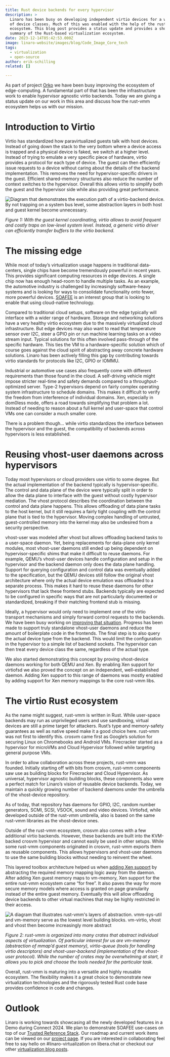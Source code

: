 ```yaml
---
title: Rust device backends for every hypervisor
description: >
  Linaro has been busy on developing independent virtio devices for a wide range
  of device classes. Much of this was enabled with the help of the rust-vmm
  ecosystem. This blog post provides a status update and provides a short
  summary of the Rust-based virtualization ecosystem.
date: 2023-12-14T05:42:53.000Z
image: linaro-website/images/blog/Code_Image_Core_tech
tags:
  - virtualization
  - open-source
author: erik-schilling
related: []

---
```


As part of project [Orko](https://linaro.atlassian.net/wiki/spaces/ORKO/overview) we have been busy improving the ecosystem of edge-computing. A fundamental part of that has been the infrastructure work to enable hypervisor agnostic virtio backends. Today we are giving a status update on our work in this area and discuss how the rust-vmm ecosystem helps us with our mission.

# Introduction to Virtio

Virtio has standardized how paravirtualized guests talk with host devices. Instead of going down the stack to the very bottom where a device access is trapped and a physical device is faked, we switch at a higher level. Instead of trying to emulate a very specific piece of hardware, virtio provides a protocol for each type of device. The guest can then efficiently issue requests to a device without caring about the details of the backend implementation. This removes the need for hypervisor-specific drivers in the guest. Efficient shared-memory structures also reduce the number of context switches to the hypervisor. Overall this allows virtio to simplify both the guest and the hypervisor side while also providing great performance.

![Diagram that demonstrates the execution path of a virtio-backend device. By not trapping on a system bus level, some abstraction layers in both host and guest kernel become unnecessary.](/linaro-website/images/blog/virtio_)

*Figure 1: With the guest kernel coordinating, virtio allows to avoid frequent and costly traps on low-level system level. Instead, a generic virtio driver can efficiently transfer buffers to the virtio backend.*

# The missing edge

While most of today’s virtualization usage happens in traditional data-centers, single chips have become tremendously powerful in recent years. This provides significant computing resources in edge devices. A single chip now has enough head-room to handle multiple tasks. As an example, the automotive industry is challenged by increasingly software-heavy systems and is looking for ways to consolidate functionality onto fewer, more powerful devices. [SOAFEE](https://www.soafee.io/) is an interest group that is looking to enable that using cloud-native technology.

Compared to traditional cloud setups, software on the edge typically will interface with a wider range of hardware. Storage and networking solutions have a very healthy virtio ecosystem due to the massively virtualized cloud infrastructure. But edge devices may also want to read that temperature sensor over I2C, steer a GPIO pin or run machine learning tasks on a video stream input. Typical solutions for this often involved pass-through of the specific hardware. This ties the VM to a hardware-specific solution which of course goes against the cloud spirit of abstracting away concrete hardware solutions. Linaro has been actively filling this gap by contributing towards virtio standards for protocols like I2C, GPIO or IOMMU.

Industrial or automotive use cases also frequently come with different requirements than those found in the cloud. A self-driving vehicle might impose stricter real-time and safety demands compared to a throughput-optimized server. Type-2 hypervisors depend on fairly complex operating system infrastructure to schedule domains. This makes it difficult to verify the freedom from interference of individual domains. Xen, especially in dom0less mode, offers a road towards simplifying that problem a lot. Instead of needing to reason about a full kernel and user-space that control VMs one can consider a much smaller core.

There is a problem though… while virtio standardizes the interface between the hypervisor and the guest, the compatibility of backends across hypervisors is less established.

# Reusing vhost-user daemons across hypervisors

Today most hypervisors or cloud providers use virtio to some degree. But the actual implementation of the backend typically is hypervisor-specific. The control and data plane of the device were typically split in order to allow the data plane to interface with the guest without costly hypervisor mediation. The vhost protocol describes the coordination between the control and data plane happens. This allows offloading of data plane tasks to the host kernel, but it still requires a fairly tight coupling with the control plane that is tied to the hypervisor. Moving complex handling of untrusted, guest-controlled memory into the kernel may also be undesired from a security perspective.

vhost-user was modeled after vhost but allows offloading backend tasks to a user-space daemon. Yet, being replacements for data-plane only kernel modules, most vhost-user daemons still ended up being dependent on hypervisor-specific shims that make it difficult to reuse daemons. For example, QEMU’s vhost-user devices handle configuration and setup in the hypervisor and the backend daemon only does the data plane handling. Support for querying configuration and control data was eventually added to the specification, but the QEMU devices still follow the original vhost architecture where only the actual device emulation was offloaded to a separate process. This makes it hard to reuse these daemons for other hypervisors that lack these frontend stubs. Backends typically are expected to be configured in specific ways that are not particularly documented or standardized, breaking if their matching frontend stub is missing.

Ideally, a hypervisor would only need to implement one of the virtio transport mechanisms and simply forward control requests to the backends. We have been busy working on [improving that situation](https://lore.kernel.org/all/20230710153522.3469097-1-alex.bennee@linaro.org/#t). Progress has been made to support truly standalone vhost-user daemons and reduce the amount of boilerplate code in the frontends. The final step is to also query the actual device type from the backend. This would limit the configuration in the hypervisor to a simple list of backend sockets. The hypervisor can then treat every device class the same, regardless of the actual type.

We also started demonstrating this concept by proving vhost-device daemons working for both QEMU and Xen. By enabling Xen support for virtiofsd we also proved the concept on an independent, well-established daemon. Adding Xen support to this range of daemons was mostly enabled by adding support for Xen memory mappings to the core rust-vmm libs.

# The virtio Rust ecosystem

As the name might suggest, rust-vmm is written in Rust. While user-space backends may run as unprivileged users and use sandboxing, virtual devices are still a prime target for attackers. Rust’s type and memory-safety guarantees as well as native speed make it a good choice here. rust-vmm was not first to identify this. crosvm came first as Google’s solution for securing Linux on Chromebooks and Android VMs. Firecracker started as a hypervisor for microVMs and Cloud Hypervisor followed while targeting general purpose VMs.

In order to allow collaboration across these projects, rust-vmm was founded. Initially starting off with bits from crosvm, rust-vmm components saw use as building blocks for Firecracker and Cloud Hypervisor. As universal, hypervisor agnostic building blocks, these components also were a perfect match for Linaro’s vision of reusable device backends. Today, we maintain a quickly growing number of backend daemons under the umbrella of the vhost-device repository.

As of today, that repository has daemons for GPIO, I2C, random number generators, SCMI, SCSI, VSOCK, sound and video devices. Virtiofsd, while developed outside of the rust-vmm umbrella, also is based on the same rust-vmm libraries as the vhost-device ones.

Outside of the rust-vmm ecosystem, crosvm also comes with a few additional virtio backends. However, these backends are built into the KVM-backed crosvm hypervisor and cannot easily be used in other setups. While some rust-vmm components originated in crosvm, rust-vmm exports them as reusable components. This allows hypervisors and vhost-user daemons to use the same building blocks without needing to reinvent the wheel.

This layered toolbox architecture helped us when [adding Xen support](https://github.com/rust-vmm/vm-memory/pull/241) by abstracting the required memory mapping logic away from the daemon. After adding Xen guest memory maps to vm-memory, Xen support for the entire rust-vmm ecosystem came “for free”. It also paves the way for more secure memory models where access is granted on page granularity instead of the entire guest memory. Eventually this will allow offloading device backends to other virtual machines that may be highly restricted in their access.

![A diagram that illustrates rust-vmm's layers of abstraction. vmm-sys-util and vm-memory serve as the lowest level building blocks. vm-virtio, vhost and vhost then become increasingly more abstract](/linaro-website/images/blog/rust-vmm)

*Figure 2: rust-vmm is organized into many crates that abstract individual aspects of virtualization. Of particular interest for us are vm-memory (abstraction of mmap’d guest memory), virtio-queue (tools for handling virtio descriptors) and vhost-user-backend (implementation of the vhost-user protocol). While the number of crates may be overwhelming at start, it allows you to pick and choose the tools needed for the particular task.*

Overall, rust-vmm is maturing into a versatile and highly reusable ecosystem. The flexibility makes it a great choice to demonstrate new virtualization technologies and the rigorously tested Rust code base provides confidence in code and changes.

# Outlook

Linaro is working towards showcasing all the newly developed features in a Demo during Connect 2024. We plan to demonstrate SOAFEE use-cases on top of our [Trusted Reference Stack](https://gitlab.com/Linaro/trusted-reference-stack/trs). Our roadmap and current work items can be viewed on our [project page](https://linaro.atlassian.net/wiki/spaces/ORKO/overview). If you are interested in collaborating feel free to say hello on #linaro-virtualization on libera.chat or checkout our other [virtualization blog posts](https://www.linaro.org/blog/tags/?tag=Virtualization).
